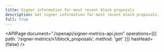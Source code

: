 ```yaml
---
title: Signer information for most recent block proposals
description: Get signer information for most recent block proposals.
full: true
---
```


<APIPage
  document="./openapi/signer-metrics-api.json"
  operations={[{ path: '/signer-metrics/v1/block_proposals', method: 'get' }]}
  hasHead={false}
/>